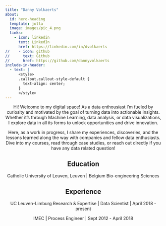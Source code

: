 ```yaml
---
title: "Danny Volkaerts"
about:
  id: hero-heading
  template: jolla
  image: images/pic_4.png
  links:
    - icon: linkedin
      text: LinkedIn
      href: https://linkedin.com/in/dvolkaerts
//    - icon: github
//      text: Github
//      href: https://github.com/dannyvolkaerts
include-in-header:
  - text: |
      <style>
      .callout.callout-style-default {
        text-align: center;
      }
      </style>
---
```


::: {#hero-heading}
::: {style="text-align: center;"}
Hi! Welcome to my digital space! As a data enthousiast I'm fueled by curiosity and motivated by the goal of turning data into actionable insights. Whether it's through Machine Learning, data analysis, or data visualizations, I explore data in all its forms to unlock opportunities and drive innovation.

Here, as a work in progress, I share my experiences, discoveries, and the lessons learned along the way with companies and fellow data enthusiasts. Dive into my courses, read through case studies, or reach out directly if you have any data related question!

:::

## Education {style="text-align: center;"}

::: {style="text-align: center;"}
Catholic University of Leuven, Leuven \| Belgium Bio-engineering Sciences
:::

## Experience {style="text-align: center"}

::: {style="text-align: center"}
UC Leuven-Limburg Research & Expertise \| Data Scientist \| April 2018 - present

IMEC \| Process Engineer \| Sept 2012 - April 2018
:::
:::
